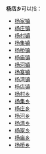 '''杨店乡'''可以指：
{{PRC admin/disambig|34/01/22/205/000|41/15/28/204/000|62/12/28/200/000}}
* [[杨家镇|杨家镇]]
* [[杨庄镇|杨庄镇]]
* [[杨村镇|杨村镇]]
* [[杨集镇|杨集镇]]
* [[杨桥镇|杨桥镇]]
* [[杨庙镇|杨庙镇]]
* [[杨河镇|杨河镇]]
* [[杨寨镇|杨寨镇]]
* [[杨湾镇|杨湾镇]]
* [[杨店镇|杨店镇]]
* [[杨村乡|杨村乡]]
* [[杨集乡|杨集乡]]
* [[杨庄乡|杨庄乡]]
* [[杨河乡|杨河乡]]
* [[杨湾乡|杨湾乡]]
* [[杨家乡|杨家乡]]
* [[杨庙乡|杨庙乡]]
* [[杨桥乡|杨桥乡]]
{{disambig|cat=三字中国乡名消歧义}}